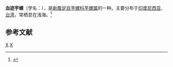 {{Speciesbox 
| taxon = Conus sanguinolentus
| authority = Quoy et Gaimard, 1834
| image =Conus sanguinolentus 1.jpg
| image2 =Conus sanguinolentus 2.jpg
}}
'''血迹芋螺'''（学名：''{{lang|la|Conus sanguinolentus}}''），是[[新腹足目|新腹足目]][[芋螺科|芋螺科]][[芋螺属|芋螺属]]的一种。主要分布于[[印度尼西亚|印度尼西亚]]、[[台湾|台湾]]，常栖息在浅海。<ref>{{cite web|url=http://shell.sinica.edu.tw/chinese/shellbase_detail.php?science_no=1611|title=国际贝库：血迹芋螺|publisher=台湾贝类资料库|accessdate=2009-08-11|archive-date=2016-03-04|archive-url=https://web.archive.org/web/20160304102233/http://shell.sinica.edu.tw/chinese/shellbase_detail.php?science_no=1611|dead-url=no}}</ref>

== 参考文献 ==
{{reflist}}
{{Taxonbar}}

[[Category:1834年描述的动物|X]]
[[Category:芋螺属|X]]